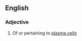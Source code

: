 ==English==

===Adjective===
{{en-adj|-}}

# {{lb|en|cytology}}  Of or pertaining to [[plasma cell]]s